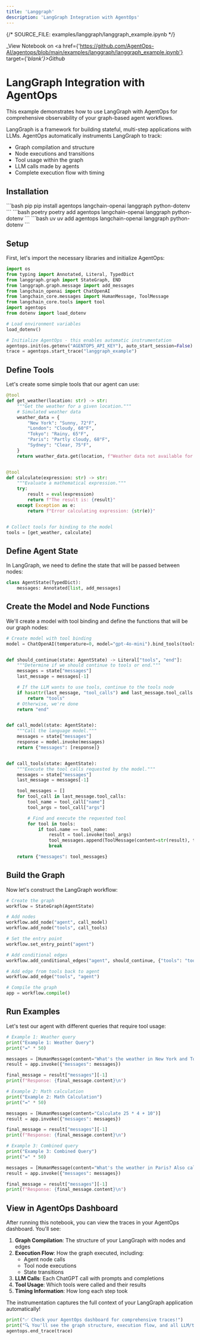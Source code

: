 ```yaml
---
title: 'Langgraph'
description: 'LangGraph Integration with AgentOps'
---
```

{/*  SOURCE_FILE: examples/langgraph/langgraph_example.ipynb  */}

_View Notebook on <a href={'https://github.com/AgentOps-AI/agentops/blob/main/examples/langgraph/langgraph_example.ipynb'} target={'_blank'}>Github</a>_

# LangGraph Integration with AgentOps

This example demonstrates how to use LangGraph with AgentOps for comprehensive observability of your graph-based agent workflows.

LangGraph is a framework for building stateful, multi-step applications with LLMs. AgentOps automatically instruments LangGraph to track:
- Graph compilation and structure
- Node executions and transitions
- Tool usage within the graph
- LLM calls made by agents
- Complete execution flow with timing



## Installation
<CodeGroup>
  ```bash pip
  pip install agentops langchain-openai langgraph python-dotenv
  ```
  ```bash poetry
  poetry add agentops langchain-openai langgraph python-dotenv
  ```
  ```bash uv
  uv add agentops langchain-openai langgraph python-dotenv
  ```
</CodeGroup>

## Setup

First, let's import the necessary libraries and initialize AgentOps:


```python
import os
from typing import Annotated, Literal, TypedDict
from langgraph.graph import StateGraph, END
from langgraph.graph.message import add_messages
from langchain_openai import ChatOpenAI
from langchain_core.messages import HumanMessage, ToolMessage
from langchain_core.tools import tool
import agentops
from dotenv import load_dotenv

# Load environment variables
load_dotenv()

# Initialize AgentOps - this enables automatic instrumentation
agentops.init(os.getenv("AGENTOPS_API_KEY"), auto_start_session=False)
trace = agentops.start_trace("langgraph_example")
```

## Define Tools

Let's create some simple tools that our agent can use:


```python
@tool
def get_weather(location: str) -> str:
    """Get the weather for a given location."""
    # Simulated weather data
    weather_data = {
        "New York": "Sunny, 72°F",
        "London": "Cloudy, 60°F",
        "Tokyo": "Rainy, 65°F",
        "Paris": "Partly cloudy, 68°F",
        "Sydney": "Clear, 75°F",
    }
    return weather_data.get(location, f"Weather data not available for {location}")


@tool
def calculate(expression: str) -> str:
    """Evaluate a mathematical expression."""
    try:
        result = eval(expression)
        return f"The result is: {result}"
    except Exception as e:
        return f"Error calculating expression: {str(e)}"


# Collect tools for binding to the model
tools = [get_weather, calculate]
```

## Define Agent State

In LangGraph, we need to define the state that will be passed between nodes:


```python
class AgentState(TypedDict):
    messages: Annotated[list, add_messages]
```

## Create the Model and Node Functions

We'll create a model with tool binding and define the functions that will be our graph nodes:


```python
# Create model with tool binding
model = ChatOpenAI(temperature=0, model="gpt-4o-mini").bind_tools(tools)


def should_continue(state: AgentState) -> Literal["tools", "end"]:
    """Determine if we should continue to tools or end."""
    messages = state["messages"]
    last_message = messages[-1]

    # If the LLM wants to use tools, continue to the tools node
    if hasattr(last_message, "tool_calls") and last_message.tool_calls:
        return "tools"
    # Otherwise, we're done
    return "end"


def call_model(state: AgentState):
    """Call the language model."""
    messages = state["messages"]
    response = model.invoke(messages)
    return {"messages": [response]}


def call_tools(state: AgentState):
    """Execute the tool calls requested by the model."""
    messages = state["messages"]
    last_message = messages[-1]

    tool_messages = []
    for tool_call in last_message.tool_calls:
        tool_name = tool_call["name"]
        tool_args = tool_call["args"]

        # Find and execute the requested tool
        for tool in tools:
            if tool.name == tool_name:
                result = tool.invoke(tool_args)
                tool_messages.append(ToolMessage(content=str(result), tool_call_id=tool_call["id"]))
                break

    return {"messages": tool_messages}
```

## Build the Graph

Now let's construct the LangGraph workflow:


```python
# Create the graph
workflow = StateGraph(AgentState)

# Add nodes
workflow.add_node("agent", call_model)
workflow.add_node("tools", call_tools)

# Set the entry point
workflow.set_entry_point("agent")

# Add conditional edges
workflow.add_conditional_edges("agent", should_continue, {"tools": "tools", "end": END})

# Add edge from tools back to agent
workflow.add_edge("tools", "agent")

# Compile the graph
app = workflow.compile()
```

## Run Examples

Let's test our agent with different queries that require tool usage:


```python
# Example 1: Weather query
print("Example 1: Weather Query")
print("=" * 50)

messages = [HumanMessage(content="What's the weather in New York and Tokyo?")]
result = app.invoke({"messages": messages})

final_message = result["messages"][-1]
print(f"Response: {final_message.content}\n")
```


```python
# Example 2: Math calculation
print("Example 2: Math Calculation")
print("=" * 50)

messages = [HumanMessage(content="Calculate 25 * 4 + 10")]
result = app.invoke({"messages": messages})

final_message = result["messages"][-1]
print(f"Response: {final_message.content}\n")
```


```python
# Example 3: Combined query
print("Example 3: Combined Query")
print("=" * 50)

messages = [HumanMessage(content="What's the weather in Paris? Also calculate 100/5")]
result = app.invoke({"messages": messages})

final_message = result["messages"][-1]
print(f"Response: {final_message.content}\n")
```

## View in AgentOps Dashboard

After running this notebook, you can view the traces in your AgentOps dashboard. You'll see:

1. **Graph Compilation**: The structure of your LangGraph with nodes and edges
2. **Execution Flow**: How the graph executed, including:
   - Agent node calls
   - Tool node executions
   - State transitions
3. **LLM Calls**: Each ChatGPT call with prompts and completions
4. **Tool Usage**: Which tools were called and their results
5. **Timing Information**: How long each step took

The instrumentation captures the full context of your LangGraph application automatically!


```python
print("✅ Check your AgentOps dashboard for comprehensive traces!")
print("🔍 You'll see the graph structure, execution flow, and all LLM/tool calls.")
agentops.end_trace(trace)
```


<script type="module" src="/scripts/github_stars.js"></script>
<script type="module" src="/scripts/scroll-img-fadein-animation.js"></script>
<script type="module" src="/scripts/button_heartbeat_animation.js"></script>
<script type="module" src="/scripts/adjust_api_dynamically.js"></script>